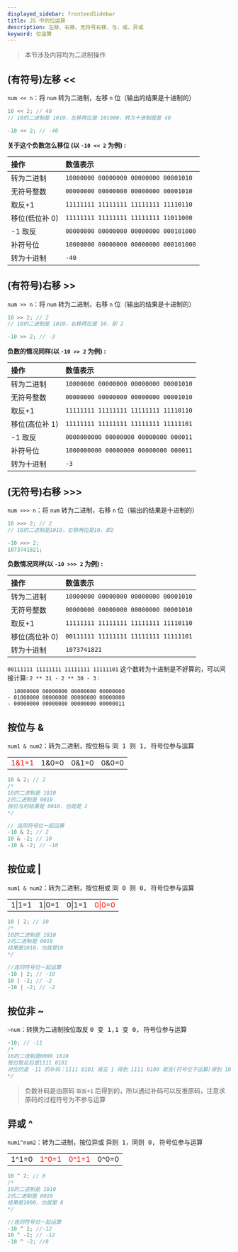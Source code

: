 ```yaml
---
displayed_sidebar: frontendSidebar
title: JS 中的位运算
description: 左移、右移、无符号右移、与、或、异或
keyword: 位运算
---
```


<Author count={2300} publish="2019-9-9 18:55" update="2023-6-13 10:46" />

> <Emphasis>本节涉及内容均为二进制操作</Emphasis>

## (有符号)左移 <<

`num << n`：将 `num` 转为二进制，左移 `n` 位（输出的结果是十进制的）

```js
10 << 2; // 40
// 10的二进制是 1010，左移两位是 101000，转为十进制就是 40

-10 << 2; // -40
```

**关于这个负数怎么移位 (以 `-10 << 2` 为例) :**

| 操作           | 数值表示                               |
| :------------- | :------------------------------------- |
| 转为二进制     | `10000000 00000000 00000000 00001010`  |
| 无符号整数     | `00000000 00000000 00000000 00001010`  |
| 取反+1         | `11111111 11111111 11111111 11110110`  |
| 移位(低位补 0) | `11111111 11111111 11111111 11011000`  |
| -1 取反        | `00000000 00000000 00000000 000101000` |
| 补符号位       | `10000000 00000000 00000000 000101000` |
| 转为十进制     | `-40`                                  |

## (有符号)右移 >>

`num >> n`：将 `num` 转为二进制，右移 `n` 位（输出的结果是十进制的）

```js
10 >> 2; // 2
// 10的二进制是 1010，右移两位是 10，即 2

-10 >> 2; // -3
```

**负数的情况同样(以 `-10 >> 2` 为例) :**

| 操作           | 数值表示                              |
| :------------- | :------------------------------------ |
| 转为二进制     | `10000000 00000000 00000000 00001010` |
| 无符号整数     | `00000000 00000000 00000000 00001010` |
| 取反+1         | `11111111 11111111 11111111 11110110` |
| 移位(高位补 1) | `11111111 11111111 11111111 11111101` |
| -1 取反        | `0000000000 00000000 00000000 000011` |
| 补符号位       | `1000000000 00000000 00000000 000011` |
| 转为十进制     | `-3`                                  |

## (无符号)右移 >>>

`num >>> n`：将 `num` 转为二进制，右移 `n` 位（输出的结果是十进制的）

```js
10 >>> 2; // 2
// 10的二进制是1010，右移两位是10，即2

-10 >>> 2;
1073741821;
```

**负数情况同样(以 `-10 >>> 2` 为例) :**

| 操作           | 数值表示                              |
| :------------- | :------------------------------------ |
| 转为二进制     | `10000000 00000000 00000000 00001010` |
| 无符号整数     | `00000000 00000000 00000000 00001010` |
| 取反+1         | `11111111 11111111 11111111 11110110` |
| 移位(高位补 0) | `00111111 11111111 11111111 11111101` |
| 转为十进制     | `1073741821`                          |

`00111111 11111111 11111111 11111101` 这个数转为十进制是不好算的，可以间接计算: `2 ** 31 - 2 ** 30 - 3` :

```
  10000000 00000000 00000000 00000000
- 01000000 00000000 00000000 00000000
- 00000000 00000000 00000000 00000011
```

## 按位与 &

`num1 & num2`：转为二进制，按位相与 <kbd>同 1 则 1, 符号位参与运算 </kbd>

|                                |       |       |       |
| :----------------------------- | :---- | :---- | :---- |
| <font color="red">1&1=1</font> | 1&0=0 | 0&1=0 | 0&0=0 |

```js
10 & 2; // 2
/*
10的二进制是 1010
2的二进制是 0010
按位与的结果是 0010，也就是 2
*/

// 连同符号位一起运算
-10 & 2; // 2
10 & -2; // 10
-10 & -2; // -10
```

## 按位或 |

`num1 & num2`：转为二进制，按位相或 <kbd>同 0 则 0, 符号位参与运算 </kbd>

|        |        |        |                                 |
| ------ | ------ | ------ | ------------------------------- |
| 1\|1=1 | 1\|0=1 | 0\|1=1 | <font color="red">0\|0=0</font> |

```js
10 | 2; // 10
/*
10的二进制是 1010
2的二进制是 0010
结果是1010，也就是10
*/

//连同符号位一起运算
-10 | 2; // -10
10 | -2; // -2
-10 | -2; // -2
```

## 按位非 ~

`~num`：转换为二进制按位取反 <kbd>0 变 1,1 变 0, 符号位参与运算</kbd>

```js
~10; // -11
/*
10的二进制是0000 1010
按位取反后是1111 0101
对应的是 -11 的补码：1111 0101 减去 1 得到 1111 0100 取反(符号位不运算)得到 1000 1011
*/
```

> 负数补码是由原码 `取反+1` 后得到的，所以通过补码可以反推原码，注意求原码的过程符号为不参与运算

## 异或 ^

`num1^num2`：转为二进制，按位异或 <kbd>异则 1，同则 0, 符号位参与运算</kbd>

|       |                                |                                |       |
| ----- | ------------------------------ | ------------------------------ | ----- |
| 1^1=0 | <font color="red">1^0=1</font> | <font color="red">0^1=1</font> | 0^0=0 |

```js
10 ^ 2; // 8
/*
10的二进制是 1010
2的二进制是 0010
结果是1000，也就是 8
*/

//连同符号位一起运算
-10 ^ 2; //-12
10 ^ -2; // -12
-10 ^ -2; //8
```

